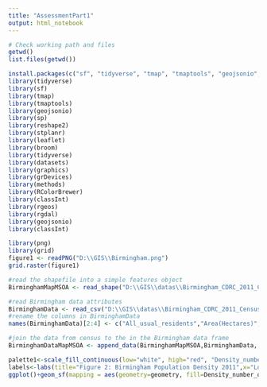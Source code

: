 ```yaml
---
title: "AssessmentPart1"
output: html_notebook
---
```


```r
# Check working path and files
getwd()
list.files(getwd())
```

```r
install.packages(c("sf", "tidyverse", "tmap", "tmaptools", "geojsonio", "sp", "reshape2", "stplanr", "leaflet", "broom", "maptools", "stplanr"))
library(tidyverse)
library(sf)
library(tmap)
library(tmaptools)
library(geojsonio)
library(sp)
library(reshape2)
library(stplanr)
library(leaflet)
library(broom)
library(tidyverse)
library(datasets)
library(graphics)
library(grDevices)
library(methods)
library(RColorBrewer)
library(classInt)
library(rgeos)
library(rgdal)
library(geojsonio)
library(classInt)
```
```r
library(png)
library(grid)
figure1 <- readPNG("D:\\GIS\\Birmingham.png")
grid.raster(figure1)
```

```r
#read the shapefile into a simple features object
BirminghamMapMSOA <- read_shape("D:\\GIS\\datas\\Birmingham_CDRC_2011_CensusGeodatapack\\shapefiles\\Birmingham_msoa11.shp", as.sf = TRUE)
```

```r
#read Birmingham data attributes
BirminghamData <- read_csv("D:\\GIS\\datas\\Birmingham_CDRC_2011_CensusGeodatapack\\tables\\QS102EW_msoa11.csv", na = "n/a")
#rename the columns in BirminghamData
names(BirminghamData)[2:4] <- c("All_usual_residents","Area(Hectares)", "Density_number_of_persons_per_hectare")
```

```r
#join the data from census to the in the Birmingham data frame
BirminghamDataMapMSOA <- append_data(BirminghamMapMSOA,BirminghamData, key.shp = "MSOA11CD", key.data = "GeographyCode", ignore.duplicates = TRUE)
```

```r
palette1<-scale_fill_continuous(low="white", high="red", "Density_number_of_persons_per_hectare")
labels<-labs(title="Figure 2: Birmingham Population Density 2011",x="Longitude", y="Latitude")
ggplot()+geom_sf(mapping = aes(geometry=geometry, fill=Density_number_of_persons_per_hectare),data = BirminghamDataMapMSOA)+theme_minimal()+palette1+labels
```

